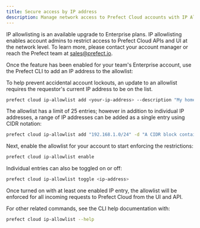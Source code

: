 ```yaml
---
title: Secure access by IP address
description: Manage network access to Prefect Cloud accounts with IP Allowlists.
---
```


IP allowlisting is an available upgrade to Enterprise plans. 
IP allowlisting enables account admins to restrict access to Prefect Cloud APIs and UI at the network level. 
To learn more, please contact your account manager or reach the Prefect team at sales@prefect.io.

Once the feature has been enabled for your team's Enterprise account, use the Prefect CLI to add an IP address to the allowlist:

<Note>To help prevent accidental account lockouts, an update to an allowlist requires the requestor's current IP address to be on the list.</Note>

```bash
prefect cloud ip-allowlist add <your-ip-address> --description "My home IP address"
```

The allowlist has a limit of 25 entries; 
however in addition to individual IP addresses, a range of IP addresses can be added as a single entry using CIDR notation:

```bash
prefect cloud ip-allowlist add "192.168.1.0/24" -d "A CIDR block containing 256 IP addresses from 192.168.1.0 to 192.168.1.255"
```

Next, enable the allowlist for your account to start enforcing the restrictions:

```bash
prefect cloud ip-allowlist enable
```

Individual entries can also be toggled on or off:
    
```bash
prefect cloud ip-allowlist toggle <ip-address>
```

Once turned on with at least one enabled IP entry, the allowlist will be enforced for all incoming requests to Prefect Cloud from the UI and API.

For other related commands, see the CLI help documentation with:
    
```bash
prefect cloud ip-allowlist --help
```